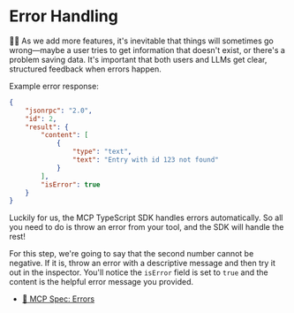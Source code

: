 # Error Handling

👨‍💼 As we add more features, it's inevitable that things will sometimes go
wrong—maybe a user tries to get information that doesn't exist, or there's
a problem saving data. It's important that both users and LLMs get clear,
structured feedback when errors happen.

Example error response:

```json
{
	"jsonrpc": "2.0",
	"id": 2,
	"result": {
		"content": [
			{
				"type": "text",
				"text": "Entry with id 123 not found"
			}
		],
		"isError": true
	}
}
```

Luckily for us, the MCP TypeScript SDK handles errors automatically. So all you
need to do is throw an error from your tool, and the SDK will handle the rest!

For this step, we're going to say that the second number cannot be negative. If
it is, throw an error with a descriptive message and then try it out in the
inspector. You'll notice the `isError` field is set to `true` and the content is
the helpful error message you provided.

- [📜 MCP Spec: Errors](https://modelcontextprotocol.io/specification/2025-03-26/server/tools#error-handling)

